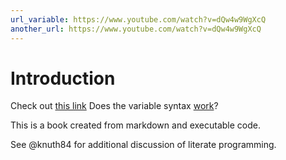 ```yaml
---
url_variable: https://www.youtube.com/watch?v=dQw4w9WgXcQ
another_url: https://www.youtube.com/watch?v=dQw4w9WgXcQ
---
```


# Introduction

Check out [this link](__url_variable__)
Does the variable syntax [work]({{<meta another_url>}})?


This is a book created from markdown and executable code.

See @knuth84 for additional discussion of literate programming.

